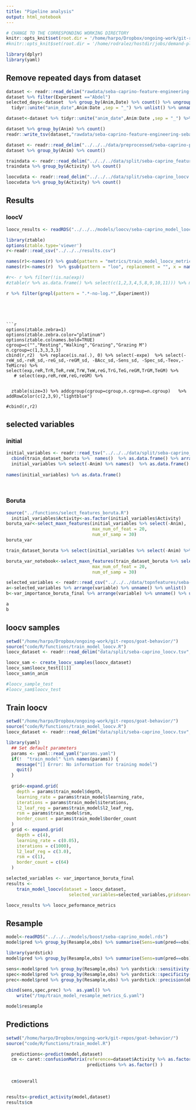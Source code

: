 ```yaml
---
title: "Pipeline analysis"
output: html_notebook
---
```



```r
# CHANGE TO THE CORRESPONDING WORKING DIRECTORY
knitr::opts_knit$set(root.dir = '/home/harpo/Dropbox/ongoing-work/git-repos/goat-behavior//')
#knitr::opts_knit$set(root.dir = '/home/rodralez/hostdir/jobs/demand-planning/')
```

```r
library(dplyr)
library(yaml)
```

## Remove repeated days from dataset 
```r
dataset <- readr::read_delim("rawdata/seba-caprino-feature-engineering-seba-abdel.tsv",delim="\t")
dataset %>% filter(Experiment =="Abdel")  
selected_days<-dataset  %>% group_by(Anim,Date) %>% count() %>% ungroup() %>% distinct(Anim, .keep_all = T) %>% select(Anim,Date) %>% 
  tidyr::unite("anim_date",Anim:Date ,sep = "_") %>% unlist() %>% unname()

dataset<-dataset %>% tidyr::unite("anim_date",Anim:Date ,sep = "_") %>% filter(anim_date %in% selected_days) %>% tidyr::separate(anim_date,into = c("Anim","Date"),sep="_")

dataset %>% group_by(Anim) %>% count()
readr::write_tsv(dataset,"rawdata/seba-caprino-feature-engineering-seba-abdel_1d.tsv")
```

```r
dataset <- readr::read_delim("../../../data/preprocessed/seba-caprino-preprocessed.tsv", delim="\t")
dataset %>% group_by(Anim) %>% count()
```

```r
traindata <- readr::read_delim("../../../data/split/seba-caprino_features.tsv",delim="\t")
traindata %>% group_by(Activity) %>% count()
```

```r
loocvdata <- readr::read_delim("../../../data/split/seba-caprino_loocv.tsv",delim="\t")
loocvdata %>% group_by(Activity) %>% count()
```

## Results
### loocV
```r

loocv_results <- readRDS("../../../models/loocv/seba-caprino_model_loocv_results.rds")
```

```r
library(ztable)
options(ztable.type='viewer')
r<-readr::read_csv("../../../results.csv")

names(r)<-names(r) %>% gsub(pattern = "metrics/train_model_loocv_metrics_(.*).yaml:(.*)_mean", replacement = "\\1_\\2", x = names(r))
names(r)<-names(r)  %>% gsub(pattern = "loo", replacement = "", x = names(r))

#r<- r %>% filter(!is.na(exp))
#ztable(r %>% as.data.frame() %>% select(c(1,2,3,4,5,8,9,10,11))) %>% makeHeatmap() 

r %>% filter(grepl(pattern = ".*-no-log.*",Experiment))


```

```




```r
options(ztable.zebra=1)
options(ztable.zebra.color="platinum")
options(ztable.colnames.bold=TRUE)
cgroup=c("","Resting","Walking","Grazing","Grazing M")
n.cgroup=c(1,3,3,3,3)
cbind(r,r2)  %>% replace(is.na(.), 0) %>% select(-expe)  %>% select(-reW_sd,-reR_sd,-reG_sd,-reGM_sd, -BAcc_sd,-Sens_sd, -Spec_sd,-Teov,-TeMicro) %>% select(exp,reR,TrR,TeR,reW,TrW,TeW,reG,TrG,TeG,reGM,TrGM,TeGM) %>%
   # select(exp,reR,reW,reG,reGM) %>%
    
  
  ztable(size=3) %>% addcgroup(cgroup=cgroup,n.cgroup=n.cgroup)   %>% addRowColor(c(2,3,9),"lightblue")

#cbind(r,r2) 
```


## selected variables

### initial
```r
initial_variables <- readr::read_tsv("../../../data/split/seba-caprino_features.tsv")
  cbind(train_dataset_boruta %>%  names()  %>% as.data.frame() %>% arrange(desc(.)),
  initial_variables %>% select(-Anim) %>% names()  %>% as.data.frame() %>% arrange(desc(.)))
  
names(initial_variables) %>% as.data.frame()
  
  
```
### Boruta

```r
source("../functions/select_features_boruta.R")
  initial_variables$Activity<-as.factor(initial_variables$Activity)
boruta_var<-select_maxn_features(initial_variables %>% select(-Anim),
                                 max_num_of_feat = 20,
                                 num_of_samp = 30)
boruta_var

train_dataset_boruta %>% select(initial_variables %>% select(-Anim) %>% names())

boruta_var_notebook<-select_maxn_features(train_dataset_boruta %>% select(initial_variables %>% select(-Anim) %>% names()) ,
                                 max_num_of_feat = 20,
                                 num_of_samp = 30)
```


```r
selected_variables <- readr::read_csv("../../../data/topnfeatures/seba-caprino_selected_features.tsv")
a<-selected_variables %>% arrange(variable) %>% unname() %>% unlist()
b<-var_importance_boruta_final %>% arrange(variable) %>% unname() %>% unlist()

a
b
```

## loocv samples
```r
setwd("/home/harpo/Dropbox/ongoing-work/git-repos/goat-behavior/")
source("code/R/functions/train_model_loocv.R")
loocv_dataset <- readr::read_delim("data/split/seba-caprino_loocv.tsv",delim="\t")

loocv_sam <- create_loocv_samples(loocv_dataset)
loocv_sam$loocv_test[[1]]
loocv_sam$n_anim

#loocv_sample_test
#loocv_sam$loocv_test
```
## Train loocv

```r

setwd("/home/harpo/Dropbox/ongoing-work/git-repos/goat-behavior/")
source("code/R/functions/train_model_loocv.R")
loocv_dataset <- readr::read_delim("data/split/seba-caprino_loocv.tsv",delim="\t")

library(yaml)
  ## Set default parameters
  params <- yaml::read_yaml("params.yaml")
  if(!  "train_model" %in% names(params)) { 
    message("[] Error: No information for training model")
    quit()
  }
  
  grid<-expand.grid(
    depth = params$train_model$depth,
    learning_rate = params$train_model$learning_rate,
    iterations = params$train_model$iterations,
    l2_leaf_reg = params$train_model$l2_leaf_reg,
    rsm = params$train_model$rsm,
    border_count = params$train_model$border_count
  )
  grid <- expand.grid(
    depth = c(4),
    learning_rate = c(0.05),
    iterations = c(1000),
    l2_leaf_reg = c(3.0),
    rsm = c(1),
    border_count = c(64)
  )

selected_variables <- var_importance_boruta_final
results <- 
    train_model_loocv(dataset = loocv_dataset,
                        selected_variables=selected_variables,gridsearch = grid,vfrac = 0.1)

loocv_results %>% loocv_peformance_metrics

```

## Resample
```r

model<-readRDS("../../../models/boost/seba-caprino_model.rds")
model$pred %>% group_by(Resample,obs) %>% summarise(Sens=sum(pred==obs)/n()) %>% group_by(obs) %>% summarise(Sens_Mean=mean(Sens),Sens_sd=sd(Sens)) %>% filter(obs == "G")  %>% select(Sens_Mean,Sens_sd) %>% as.yaml() %>% write("../../../test.yaml")
```
```r
library(yardstick)
model$pred %>% group_by(Resample,obs) %>% summarise(Sens=sum(pred==obs)/n()) %>% group_by(obs) %>% summarise(Sens_Mean=mean(Sens),Sens_sd=sd(Sens)) 

sens<-model$pred %>% group_by(Resample,obs) %>% yardstick::sensitivity(obs,pred) %>% group_by(obs) %>% summarise(Sens_Mean=mean(.estimate),Sens_sd=sd(.estimate)) %>% filter(obs == "G") %>% select(-obs)
spec<-model$pred %>% group_by(Resample,obs) %>% yardstick::specificity(obs,pred) %>% group_by(obs) %>% summarise(Spec_Mean=mean(.estimate),spec_sd=sd(.estimate)) %>% filter(obs == "G") %>% select(-obs)
prec<-model$pred %>% group_by(Resample,obs) %>% yardstick::precision(obs,pred) %>% group_by(obs) %>% summarise(Prec_Mean=mean(.estimate),Prec_sd=sd(.estimate)) %>% filter(obs == "G") %>% select(-obs)

cbind(sens,spec,prec) %>%  as.yaml() %>% 
    write("/tmp/train_model_resample_metrics_G.yaml")
```

```r
model$resample
```

## Predictions

```r
setwd("/home/harpo/Dropbox/ongoing-work/git-repos/goat-behavior/")
source("code/R/functions/train_model.R")

  predictions<-predict(model,dataset)  
  cm <- caret::confusionMatrix(reference=dataset$Activity %>% as.factor(),
                               predictions %>% as.factor() )
  
  
  cm$overall


results<-predict_activity(model,dataset)
results$cm
```

